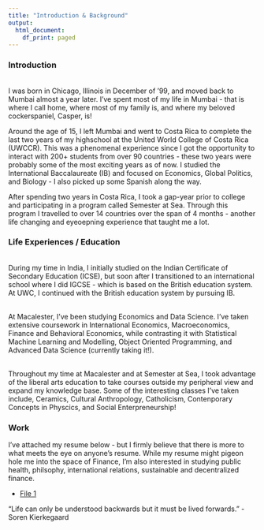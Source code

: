 ```yaml
---
title: "Introduction & Background"
output:   
  html_document: 
    df_print: paged
---
```





### Introduction 

<br> I was born in Chicago, Illinois in December of '99, and moved back to Mumbai almost a year later. I've spent most of my life in Mumbai - that is where I call home, where most of my family is, and where my beloved cockerspaniel, Casper, is! 

Around the age of 15, I left Mumbai and went to Costa Rica to complete the last two years of my highschool at the United World College of Costa Rica (UWCCR). This was a phenomenal experience since I got the opportunity to interact with 200+ students from over 90 countries - these two years were probably some of the most exciting years as of now. I studied the International Baccalaureate (IB) and focused on Economics, Global Politics, and Biology - I also picked up some Spanish along the way.

After spending two years in Costa Rica, I took a gap-year prior to college and participating in a program called Semester at Sea. Through this program I travelled to over 14 countries over the span of 4 months - another life changing and eyeoepning experience that taught me a lot. 



### Life Experiences / Education

<br> During my time in India, I initially studied on the Indian Certificate of Secondary Education (ICSE), but soon after I transitioned to an international school where I did IGCSE - which is based on the British education system. At UWC, I continued with the British education system by pursuing IB. 

<br> At Macalester, I've been studying Economics and Data Science. I've taken extensive coursework in International Economics, Macroeconomics, Finance and Behavioral Economics, while contrasting it with Statistical Machine Learning and Modelling, Object Oriented Programming, and Advanced Data Science (currently taking it!). 

<br> Throughout my time at Macalester and at Semester at Sea, I took advantage of the liberal arts education to take courses outside my peripheral view and expand my knowledge base. Some of the interesting classes I've taken include, Ceramics, Cultural Anthropology, Catholicism, Contenporary Concepts in Physcics, and Social Enterpreneurship! 



### Work 


I've attached my resume below - but I firmly believe that there is more to what meets the eye on anyone's resume. While my resume might pigeon hole me into the space of Finance, I'm also interested in studying public health, philsophy, international relations, sustainable and decentralized finance.


* [File 1](content/Aaron_Salot_Resume.html)  


"Life can only be understood backwards but it must be lived forwards." - Soren Kierkegaard

